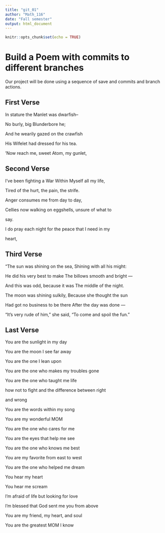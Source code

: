 ```yaml
---
title: "git_01"
author: "Math_116"
date: "Fall semester"
output: html_document
---
```


```r
knitr::opts_chunk$set(echo = TRUE)
```
# Build a Poem with commits to different branches
Our project will be done using a sequence of save and commits and branch actions.
<!-- Do not modify or change any text in "!--" bracketed areas such as this --- these are instructions to
you, if you change any of this the git program will notice it and compromise your git merging strategy !-->

## First Verse 
<!--Put the first five lines of a poem by Lewis Carrol in this section!-->
In stature the Manlet was dwarfish–

No burly, big Blunderbore he;

And he wearily gazed on the crawfish

His Wifelet had dressed for his tea.

’Now reach me, sweet Atom, my gunlet,

## Second Verse
<!--Put the first five lines of a poem by Robert Frost here!-->
I’ve been fighting a War Within Myself all my life,

Tired of the hurt, the pain, the strife.

Anger consumes me from day to day,

Cellies now walking on eggshells, unsure of what to

say.

I do pray each night for the peace that I need in my

heart,

## Third Verse
<!--Put the first two verses of The Walrus and the Carpenter here!-->
“The sun was shining on the sea,
  Shining with all his might:
  

He did his very best to make
  The billows smooth and bright —
  

And this was odd, because it was
  The middle of the night.

The moon was shining sulkily,
  Because she thought the sun
  

Had got no business to be there
  After the day was done —
  

“It’s very rude of him,” she said,
  "To come and spoil the fun."

## Last Verse
<!--Put a short poem of your choice 8-20 lines,here!-->
You are the sunlight in my day

You are the moon I see far away

You are the one I lean upon

You are the one who makes my troubles gone

You are the one who taught me life

how not to fight and the difference between right

and wrong

You are the words within my song

You are my wonderful MOM

You are the one who cares for me

You are the eyes that help me see

You are the one who knows me best

You are my favorite from east to west

You are the one who helped me dream

You hear my heart

You hear me scream

I’m afraid of life but looking for love

I’m blessed that God sent me you from above

You are my friend, my heart, and soul

You are the greatest MOM I know
